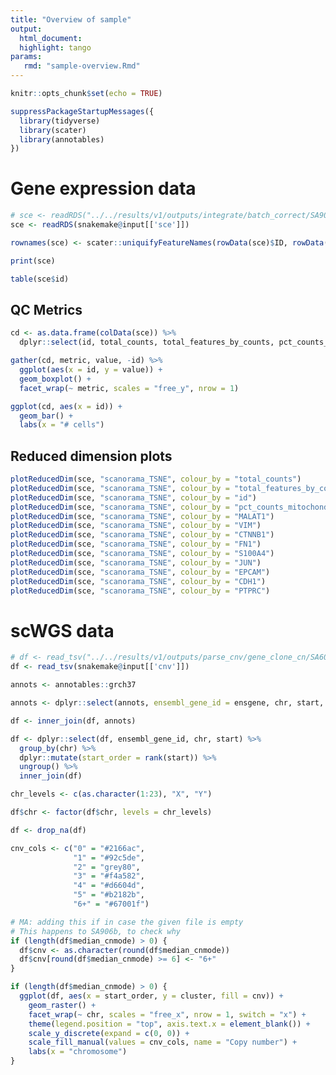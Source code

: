 ```yaml
---
title: "Overview of sample"
output:
  html_document:
  highlight: tango
params:
   rmd: "sample-overview.Rmd"
---
```

```r
knitr::opts_chunk$set(echo = TRUE)

suppressPackageStartupMessages({
  library(tidyverse)
  library(scater)
  library(annotables)
})
```

# Gene expression data

```r
# sce <- readRDS("../../results/v1/outputs/integrate/batch_correct/SA906b.rds")
sce <- readRDS(snakemake@input[['sce']])
```

```r
rownames(sce) <- scater::uniquifyFeatureNames(rowData(sce)$ID, rowData(sce)$Symbol)
```


```r
print(sce)
```


```r
table(sce$id)
```

## QC Metrics

```r
cd <- as.data.frame(colData(sce)) %>% 
  dplyr::select(id, total_counts, total_features_by_counts, pct_counts_mitochondrial)

gather(cd, metric, value, -id) %>% 
  ggplot(aes(x = id, y = value)) +
  geom_boxplot() +
  facet_wrap(~ metric, scales = "free_y", nrow = 1)
```

```r
ggplot(cd, aes(x = id)) +
  geom_bar() +
  labs(x = "# cells")
```


## Reduced dimension plots


```r
plotReducedDim(sce, "scanorama_TSNE", colour_by = "total_counts")
plotReducedDim(sce, "scanorama_TSNE", colour_by = "total_features_by_counts")
plotReducedDim(sce, "scanorama_TSNE", colour_by = "id")
plotReducedDim(sce, "scanorama_TSNE", colour_by = "pct_counts_mitochondrial")
plotReducedDim(sce, "scanorama_TSNE", colour_by = "MALAT1")
plotReducedDim(sce, "scanorama_TSNE", colour_by = "VIM")
plotReducedDim(sce, "scanorama_TSNE", colour_by = "CTNNB1")
plotReducedDim(sce, "scanorama_TSNE", colour_by = "FN1")
plotReducedDim(sce, "scanorama_TSNE", colour_by = "S100A4")
plotReducedDim(sce, "scanorama_TSNE", colour_by = "JUN")
plotReducedDim(sce, "scanorama_TSNE", colour_by = "EPCAM")
plotReducedDim(sce, "scanorama_TSNE", colour_by = "CDH1")
plotReducedDim(sce, "scanorama_TSNE", colour_by = "PTPRC")
```


# scWGS data

```r
# df <- read_tsv("../../results/v1/outputs/parse_cnv/gene_clone_cn/SA609.tsv")
df <- read_tsv(snakemake@input[['cnv']])
```

```r
annots <- annotables::grch37

annots <- dplyr::select(annots, ensembl_gene_id = ensgene, chr, start, end) 

df <- inner_join(df, annots)
```

```r
df <- dplyr::select(df, ensembl_gene_id, chr, start) %>% 
  group_by(chr) %>% 
  dplyr::mutate(start_order = rank(start)) %>% 
  ungroup() %>% 
  inner_join(df)
```

```r
chr_levels <- c(as.character(1:23), "X", "Y")

df$chr <- factor(df$chr, levels = chr_levels)

df <- drop_na(df)

cnv_cols <- c("0" = "#2166ac",
              "1" = "#92c5de", 
              "2" = "grey80", 
              "3" = "#f4a582", 
              "4" = "#d6604d",
              "5" = "#b2182b",
              "6+" = "#67001f")

# MA: adding this if in case the given file is empty
# This happens to SA906b, to check why
if (length(df$median_cnmode) > 0) {
  df$cnv <- as.character(round(df$median_cnmode))
  df$cnv[round(df$median_cnmode) >= 6] <- "6+"
}
```


```r

if (length(df$median_cnmode) > 0) {
  ggplot(df, aes(x = start_order, y = cluster, fill = cnv)) +
    geom_raster() +
    facet_wrap(~ chr, scales = "free_x", nrow = 1, switch = "x") +
    theme(legend.position = "top", axis.text.x = element_blank()) +
    scale_y_discrete(expand = c(0, 0)) +
    scale_fill_manual(values = cnv_cols, name = "Copy number") +
    labs(x = "chromosome")
}
```

